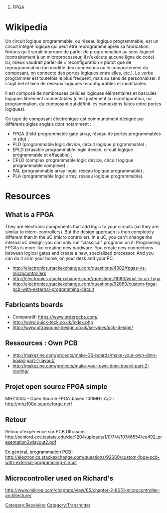 # FPGA

= Wikipedia =

Un circuit logique programmable, ou réseau logique programmable, est un circuit intégré logique qui peut être reprogrammé après sa fabrication. Notons qu'il serait impropre de parler de programmation au sens logiciel (contrairement à un microprocesseur, il n'exécute aucune ligne de code). Ici, mieux vaudrait parler de « reconfiguration » plutôt que de reprogrammation (on modifie des connexions ou le comportement du composant, on connecte des portes logiques entre elles, etc.). Le verbe programmer est toutefois le plus fréquent, mais au sens de personnaliser. Il s'agit bel et bien de réseaux logiques reconfigurables et modifiables.


Il est composé de nombreuses cellules logiques élémentaires et bascules logiques librement connectables (c'est justement la reconfiguration, ou programmation, du composant qui définit les connexions faites entre portes logiques).

Ce type de composant électronique est communément désigné par différents sigles anglais dont notamment :

*FPGA (field-programmable gate array, réseau de portes programmables in situ) ;
*PLD (programmable logic device, circuit logique programmable) ;
*EPLD (erasable programmable logic device, circuit logique programmable et effaçable) ;
*CPLD (complex programmable logic device, circuit logique programmable complexe) ;
*PAL (programmable array logic, réseau logique programmable) ;
*PLA (programmable logic array, réseau logique programmable).


= Resources =

==What is a FPGA==
They are electronic components that add logic to your circuits (so they are similar to micro-controllers). But the design approach is then completely different than in the uC (micro controller). In a uC, you can't change the internal uC design; you can only run "classical" programs on it. Programing FPGAs is more like creating new hardware. You create new connections between logical gates and create a new, specialized processor. And you can do it all in your home, on your desk and your PC.
*http://electronics.stackexchange.com/questions/4382/fpgas-vs-microcontrollers
*http://electronics.stackexchange.com//questions/1060/what-is-an-fpga
*http://electronics.stackexchange.com/questions/92060/custom-fpga-pcb-with-external-programming-circuit

==Fabricants boards==
*Comparatif: https://www.orderpcbs.com/
*http://www.quick-teck.co.uk/index.php
*http://www.ultrasound-design.co.uk/services/pcb-design/

==Ressources : Own PCB ==
*http://makezine.com/projects/make-36-boards/make-your-own-dmn-board-part-1-layout/
*http://makezine.com/projects/make-your-own-dmn-board-part-2-routing/

==Projet open source FPGA simple==
MHZ100Q - Open Source FPGA-based 100MHz A/D : http://mhz100q.sourceforge.net/

==Retour==
Retour d'expérience sur PCB Ultrasons: http://seniord.ece.iastate.edu/dec1204/uploads/1/0/7/4/10746554/ee492_presentation2wlayout2.pdf

En général, programmation PCB : http://electronics.stackexchange.com/questions/92060/custom-fpga-pcb-with-external-programming-circuit

==Microcontroller used on Richard's==
http://www.mikroe.com/chapters/view/65/chapter-2-8051-microcontroller-architecture/


[[Category:Receiving]]
[[Category:Transmitter]]